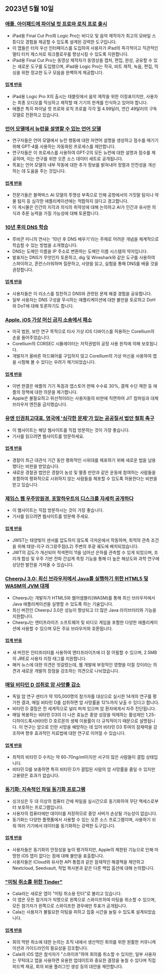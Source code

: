 

<CallToAction />

<Steps>

## 2023년 5월 10일

### [애플, 아이패드에 파이널 컷 프로와 로직 프로 출시](https://www.apple.com/newsroom/2023/05/apple-brings-final-cut-pro-and-logic-pro-to-ipad/)

- iPad용 Final Cut Pro와 Logic Pro는 비디오 및 음악 제작자가 최고의 모바일 스튜디오 경험을 제공할 수 있도록 설계된 강력한 도구입니다.
- 이 앱들은 터치 우선 인터페이스를 도입하여 사용자가 iPad의 즉각적이고 직관적인 멀티 터치 제스처로 워크플로우를 향상시킬 수 있도록 지원합니다.
- iPad용 Final Cut Pro는 동영상 제작자가 동영상을 캡처, 편집, 완성, 공유할 수 있는 새로운 도구를 도입했으며, iPad용 Logic Pro는 작곡, 비트 제작, 녹음, 편집, 믹싱을 위한 정교한 도구 모음을 완벽하게 제공합니다.

#### [업계 반응](http://news.ycombinator.com/item?id=35873732)

- iPad용 Logic Pro X의 출시는 태블릿에서 음악 제작을 위한 이정표이지만, 사용자는 최종 오디오를 믹싱하고 제작할 때 기기의 한계를 인식하고 있어야 합니다.
- 애플은 특히 파이널 컷 프로와 로직 프로를 각각 월 4.99달러, 연간 49달러의 구독 모델로 전환하고 있습니다.

### [언어 모델에서 뉴런을 설명할 수 있는 언어 모델](https://openai.com/research/language-models-can-explain-neurons-in-language-models)

- 연구자들은 언어 모델에서 뉴런 행동에 대한 자연어 설명을 생성하고 점수를 매기기 위해 GPT-4를 사용하는 자동화된 프로세스를 제안합니다.
- 연구자들은 이 프로세스를 사용하여 GPT-2의 모든 뉴런에 대한 설명과 점수를 제공하며, 이는 연구를 위한 오픈 소스 데이터 세트로 공개됩니다.
- 목표는 언어 모델의 내부 작동에 대한 추가 정보를 밝혀내어 정렬과 안전성을 개선하는 데 도움을 주는 것입니다.

#### [업계 반응](http://news.ycombinator.com/item?id=35877402)

- 전문가들은 블랙박스 AI 모델의 투명성 부족으로 인해 공항에서의 거짓말 탐지나 약물 탐지 등 심각한 애플리케이션에는 적합하지 않다고 경고합니다.
- 이 게시물은 인간의 지각과 의식의 취약성에 대해 논의하고 AI가 인간과 유사한 의식과 추론 능력을 가질 가능성에 대해 토론합니다.

### [10년 후의 DNS 학습](https://jvns.ca/blog/2023/05/08/new-talk-learning-dns-in-10-years/)

- 루비콘 미니의 연사는 '10년 후 DNS 배우기'라는 주제로 어려운 개념을 체계적으로 학습할 수 있는 방법을 소개했습니다.
- DNS는 도메인 이름을 IP 주소로 변환하는 도메인 이름 시스템의 약자입니다.
- 발표자는 DNS가 무엇인지 토론하고, dig 및 Wireshark와 같은 도구를 사용하여 스파이하고, 혼란스러워하며 질문하고, 사양을 읽고, 실험을 통해 DNS를 배울 것을 권장합니다.

#### [업계 반응](http://news.ycombinator.com/item?id=35870654)

- 사용자들은 이 리소스를 칭찬하고 DNS와 관련된 문제 해결 경험을 공유합니다.
- 일부 사용자는 DNS 구성을 무시하는 애플리케이션에 대한 불만을 토로하고 DoH와 DoT에 대해 토론하기도 합니다.

### [Apple, iOS 가상 머신 금지 소송에서 패소](https://www.techradar.com/news/apple-just-lost-its-lawsuit-trying-to-ban-ios-virtual-machines)

- 미국 법원, 보안 연구 목적으로 타사 가상 iOS 디바이스를 허용하는 Corellium의 손을 들어주었습니다.
- Corellium의 CORSEC 시뮬레이터는 저작권법의 공정 사용 원칙에 의해 보호됩니다.
- 개발자가 올바른 하드웨어를 구입하지 않고 Corellium의 가상 머신을 사용하여 앱을 시험해 볼 수 있다는 우려가 제기되었습니다.

#### [업계 반응](http://news.ycombinator.com/item?id=35880466)

- 이번 판결은 애플의 기기 독점과 앱스토어 판매 수수료 30%, 결제 수단 제한 등 애플의 정책에 대한 의문을 제기합니다.
- Apple은 불필요하고 위선적이라는 사용자들의 비판에 직면하여 JIT 컴파일과 대체 브라우저 엔진을 금지했습니다.

### [유엔 인권최고대표, 영국에 '심각한 문제'가 있는 공공질서 법안 철회 촉구](https://www.ohchr.org/en/press-releases/2023/04/un-human-rights-chief-urges-uk-reverse-deeply-troubling-public-order-bill)

- 이 웹사이트는 해당 웹사이트를 직접 방문하는 것이 가장 좋습니다.
- 기사를 읽으려면 웹사이트를 방문하세요.

#### [업계 반응](http://news.ycombinator.com/item?id=35871394)

- 경찰이 최근 대관식 기간 동안 평화적인 시위대를 체포하기 위해 새로운 법을 남용했다는 비판을 받았습니다.
- 새로운 경찰권 법안은 경찰이 농성 및 멸종 반란과 같은 운동에 참여하는 사람들을 포함하여 평화적으로 시위하지 않는 사람들을 체포할 수 있도록 허용한다는 비판을 받고 있습니다.

### [제임스 웹 우주망원경, 포말하우트의 디스크를 자세히 공개하다](https://skyandtelescope.org/astronomy-news/the-james-webb-space-telescope-reveals-fomalhauts-disk-in-unprecedented-detail/)

- 이 웹사이트는 직접 방문하시는 것이 가장 좋습니다.
- 기사를 읽으려면 웹사이트를 방문해 주세요.

#### [업계 반응](http://news.ycombinator.com/item?id=35874704)

- JWST는 태양빛이 센서를 압도하지 않도록 극저온에서 작동하며, 최적의 관측 조건을 위해 태양-지구 라그랑주점(L2) 주변의 후광 궤도에 배치되었습니다.
- JWT의 감도가 개선되어 적색편이 11을 넘어선 은하를 관측할 수 있게 되었으며, 조리개 합성 및 우주 기반 전파 간섭계 측정 기능을 통해 더 높은 해상도와 과학 연구에 상당한 발전을 가져올 수 있습니다.

### [CheerpJ 3.0: 최신 브라우저에서 Java를 실행하기 위한 HTML5 및 WASM의 JVM 대체](https://leaningtech.com/announcing-cheerpj-3-0-a-jvm-replacement-in-html5-and-webassembly-to-run-java-applications-and-applets-on-modern-browsers/)

- CheerpJ는 개발자가 HTML5와 웹어셈블리(WASM)를 통해 최신 브라우저에서 Java 애플리케이션을 실행할 수 있도록 하는 기술입니다.
- 최신 버전인 CheerpJ 3.0은 성능이 향상되고 더 많은 Java 라이브러리와 기능을 지원합니다.
- CheerpJ는 엔터프라이즈 소프트웨어 및 비디오 게임을 포함한 다양한 애플리케이션에 사용할 수 있으며 모든 주요 브라우저와 호환됩니다.

#### [업계 반응](http://news.ycombinator.com/item?id=35873552)

- 새 버전은 인터프리터를 사용하여 엔터프라이즈에 더 잘 어필할 수 있으며, 2.5MB의 JRE로 사용자 지정 태그를 지원합니다.
- 해커 뉴스에 대한 의견은 엇갈렸는데, 웹 개발에 부정적인 영향을 미칠 것이라는 의견과 새로운 개발의 장점을 강조하는 의견으로 나뉘었습니다.

### [매일 비타민 D 섭취로 암 사망률 감소](https://www.dkfz.de/en/presse/pressemitteilungen/2023/dkfz-pm-23-27-Reduced-cancer-mortality-with-daily-vitamin-D-intake.php)

- 독일 암 연구 센터가 약 105,000명의 참가자를 대상으로 실시한 14개의 연구를 평가한 결과, 매일 비타민 D를 섭취하면 암 사망률을 12%까지 낮출 수 있다고 합니다.
- 비타민 D 결핍은 전 세계적으로 널리 퍼져 있으며 암 환자에게서 자주 진단됩니다.
- 매일 복용하는 비타민 D3의 더 나은 효능은 종양 성장을 억제하는 활성제인 1,25-디하이드록시비타민 D 호르몬의 생체 이용률이 더 규칙적이기 때문으로 설명됩니다. 이 연구는 암으로 인한 사망을 예방하는 데 있어 비타민 D3 투여의 잠재력을 강조하며 향후 효과적인 치료법에 대한 연구로 이어질 수 있습니다.

#### [업계 반응](http://news.ycombinator.com/item?id=35876062)

- 최적의 비타민 D 수치는 약 60-70ng/ml이지만 서구의 많은 사람들이 결핍 상태입니다.
- 비타민 D를 보충하면 특히 비타민 D가 결핍된 사람의 암 사망률을 줄일 수 있지만 고용량은 효과가 없습니다.

### [동기화: 지속적인 파일 동기화 프로그램](https://syncthing.net/)

- 싱크싱은 두 대 이상의 컴퓨터 간에 파일을 실시간으로 동기화하여 무단 액세스로부터 보호하는 프로그램입니다.
- 사용자의 컴퓨터에만 데이터를 저장하므로 중앙 서버가 손상될 가능성이 없습니다.
- 동기화는 다양한 플랫폼에서 사용할 수 있는 오픈 소스 프로그램이며, 사용하기 쉬워 여러 기기에서 데이터를 동기화하는 강력한 도구입니다.

#### [업계 반응](http://news.ycombinator.com/item?id=35879039)

- 사용자들은 동기화의 안정성을 높이 평가하지만, Apple의 제한된 기능으로 인해 마땅한 iOS 앱이 없다는 점에 대해 불만을 표출합니다.
- 사용자들은 iCloud와 유사한 API 통합과 같은 잠재적인 해결책을 제안하고 Nextcloud, Seedvault, 작업 복사본과 같은 다른 백업 옵션에 대해 논의합니다.

### ["미팅 취소를 위한 Tinder"](https://meetcala.com/)

- Cala라는 새로운 앱이 "미팅 취소용 틴더"로 불리고 있습니다.
- 이 앱은 모든 참가자가 익명으로 왼쪽으로 스와이프하여 미팅을 취소할 수 있으며, 모든 참가자가 왼쪽으로 스와이프한 경우에만 투표가 공개됩니다.
- Cala는 사용자가 불필요한 미팅을 피하고 집중 시간을 늘릴 수 있도록 설계되었습니다.

#### [업계 반응](http://news.ycombinator.com/item?id=35868685)

- 회의 막판 취소에 대한 논의는 조직 내에서 생산적인 회의를 위한 원활한 커뮤니케이션과 가이드라인의 필요성을 강조합니다.
- Cala의 iOS 앱은 참석자가 "스와이프"하여 회의를 취소할 수 있지만, 일부 사용자는 무턱대고 앱을 사용하면 유용한 업데이트와 중요한 결정을 놓칠 수 있다며 직접 피드백 제공, 회의 비용 플러그인 생성 등의 대안을 제안합니다.

</Steps>
